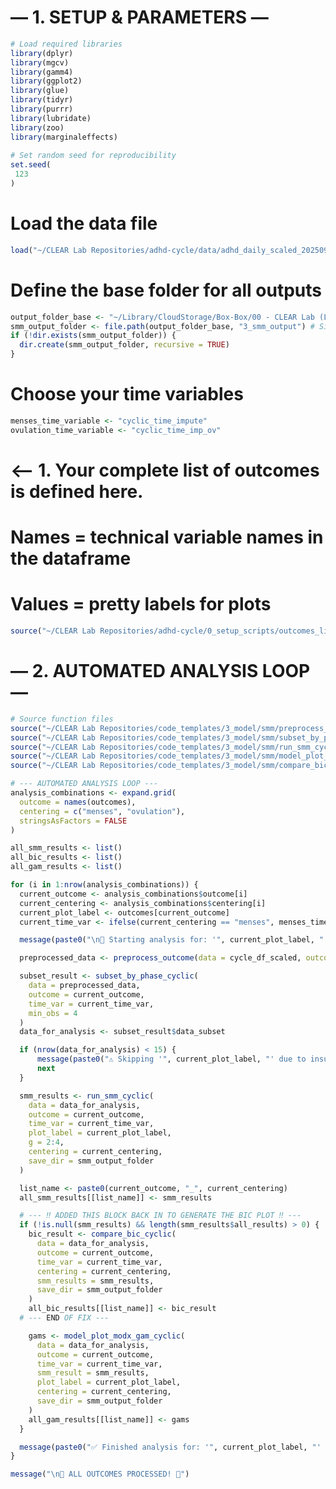 # --- 1. SETUP & PARAMETERS ---

```r
# Load required libraries
library(dplyr)
library(mgcv)
library(gamm4)
library(ggplot2)
library(glue)
library(tidyr)
library(purrr)
library(lubridate)
library(zoo)
library(marginaleffects)
  
# Set random seed for reproducibility
set.seed(
 123
)

```


# Load the data file
```r
load("~/CLEAR Lab Repositories/adhd-cycle/data/adhd_daily_scaled_20250929.rdata") # Enter the file path for your data file; note that it must include pacts_scaling() output and there must be 5 observations per phase per person to include.
```

# Define the base folder for all outputs
```r
output_folder_base <- "~/Library/CloudStorage/Box-Box/00 - CLEAR Lab (Locked Folders)/02 - Data Management, Analysis, and Papers/Studies_Projects/CYCLEADHD/03_analytic_projects/CYCADHD_PRIMARY/03_code_dataedits_output"
smm_output_folder <- file.path(output_folder_base, "3_smm_output") # Simplified folder name
if (!dir.exists(smm_output_folder)) {
  dir.create(smm_output_folder, recursive = TRUE)
}
```

# Choose your time variables
```r
menses_time_variable <- "cyclic_time_impute"
ovulation_time_variable <- "cyclic_time_imp_ov"
```


# <-- 1. Your complete list of outcomes is defined here.
# Names = technical variable names in the dataframe
# Values = pretty labels for plots
```r
source("~/CLEAR Lab Repositories/adhd-cycle/0_setup_scripts/outcomes_list.R")
```



# --- 2. AUTOMATED ANALYSIS LOOP ---

```r
# Source function files
source("~/CLEAR Lab Repositories/code_templates/3_model/smm/preprocess_outcome.R")
source("~/CLEAR Lab Repositories/code_templates/3_model/smm/subset_by_phase_cyclic.R")
source("~/CLEAR Lab Repositories/code_templates/3_model/smm/run_smm_cyclic.R")
source("~/CLEAR Lab Repositories/code_templates/3_model/smm/model_plot_gam_cyclic.R")
source("~/CLEAR Lab Repositories/code_templates/3_model/smm/compare_bic_cyclic.R")

```

```r
# --- AUTOMATED ANALYSIS LOOP ---
analysis_combinations <- expand.grid(
  outcome = names(outcomes),
  centering = c("menses", "ovulation"),
  stringsAsFactors = FALSE
)

all_smm_results <- list()
all_bic_results <- list()
all_gam_results <- list()

for (i in 1:nrow(analysis_combinations)) {
  current_outcome <- analysis_combinations$outcome[i]
  current_centering <- analysis_combinations$centering[i]
  current_plot_label <- outcomes[current_outcome]
  current_time_var <- ifelse(current_centering == "menses", menses_time_variable, ovulation_time_variable)

  message(paste0("\n🚀 Starting analysis for: '", current_plot_label, "' (", current_centering, "-centered)"))

  preprocessed_data <- preprocess_outcome(data = cycle_df_scaled, outcome = current_outcome)

  subset_result <- subset_by_phase_cyclic(
    data = preprocessed_data,
    outcome = current_outcome,
    time_var = current_time_var,
    min_obs = 4
  )
  data_for_analysis <- subset_result$data_subset

  if (nrow(data_for_analysis) < 15) {
      message(paste0("⚠️ Skipping '", current_plot_label, "' due to insufficient data after subsetting."))
      next
  }

  smm_results <- run_smm_cyclic(
    data = data_for_analysis,
    outcome = current_outcome,
    time_var = current_time_var,
    plot_label = current_plot_label,
    g = 2:4,
    centering = current_centering,
    save_dir = smm_output_folder
  )

  list_name <- paste0(current_outcome, "_", current_centering)
  all_smm_results[[list_name]] <- smm_results

  # --- ‼️ ADDED THIS BLOCK BACK IN TO GENERATE THE BIC PLOT ‼️ ---
  if (!is.null(smm_results) && length(smm_results$all_results) > 0) {
    bic_result <- compare_bic_cyclic(
      data = data_for_analysis,
      outcome = current_outcome,
      time_var = current_time_var,
      centering = current_centering,
      smm_results = smm_results,
      save_dir = smm_output_folder
    )
    all_bic_results[[list_name]] <- bic_result
  # --- END OF FIX ---

    gams <- model_plot_modx_gam_cyclic(
      data = data_for_analysis,
      outcome = current_outcome,
      time_var = current_time_var,
      smm_result = smm_results,
      plot_label = current_plot_label,
      centering = current_centering,
      save_dir = smm_output_folder
    )
    all_gam_results[[list_name]] <- gams
  }

  message(paste0("✅ Finished analysis for: '", current_plot_label, "' (", current_centering, "-centered)"))
}

message("\n🏁 ALL OUTCOMES PROCESSED! 🏁")
```

